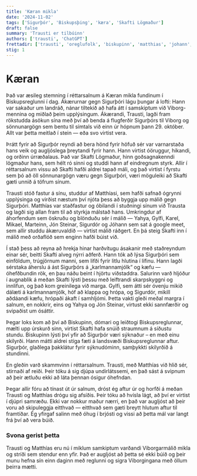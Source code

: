 ```yaml
---
title: 'Kæran mikla'
date: '2024-11-02'
tags: ['Sigurþór', 'Biskupsþing', 'kæra', 'Skafti Lögmaður']
draft: false
summary: 'Trausti er tilbúinn'
authors: ['trausti', 'ChatGPT']
frettadir: ['trausti', 'oreglufolk', 'biskupinn', 'matthias', 'johann', 'sigurdor', 'gylfi', 'ChatGPT', 'yahya', 'jon', 'marteinn', 'karel', 'tomas']
stig: 1
---
```



# Kæran


Það var æsileg stemning í réttarsalnum á Kæran mikla fundinum í Biskupsreglunni í dag. 
Ákærurnar gegn Sigurþóri lágu þungar á lofti: Hann var sakaður um landráð, nánar tiltekið að hafa átt í samskiptum við Viborg-mennina 
og miðlað þeim upplýsingum. Ákærandi, Trausti, lagði fram rökstudda ásökun sína með því að benda á flugferðir Sigurþórs til Viborg og 
sönnunargögn sem bentu til símtals við einn úr hópnum þann 29. október. Allt var þetta meitlað í stein — eða svo virtist vera.

Þrátt fyrir að Sigurþór reyndi að bera hönd fyrir höfuð sér var varnarstaða hans veik og augljóslega þreytandi fyrir hann. 
Hann virtist óöruggur, hikandi, og orðinn úrræðalaus. Það var Skafti Lögmaður, hinn goðsagnakenndi lögmaður hans, sem hélt 
ró sinni og studdi hann af eindregnum styrk. Allir í réttarsalnum vissu að Skafti hafði aldrei tapað máli, og það virtist í 
fyrstu sem þó að öll sönnunargögn væru gegn Sigurþóri, væri möguleiki að Skafti gæti unnið á töfrum sínum.

Trausti stóð fastur á sínu, studdur af Matthíasi, sem hafði safnað ógrynni upplýsinga og virðist næstum því njóta þess að 
byggja upp málið gegn Sigurþóri. Matthías var staðfastur og óbilandi í stuðningi sínum við Trausta og lagði sig allan fram 
til að styrkja málstað hans. Umkringdur af áhorfendum sem öskruðu og blönduðu sér í málið — Yahya, Gylfi, Karel, Mikael, 
Marteinn, Jón Steinar, Sigurdór og Jóhann sem sat á google meet, sem allir studdu ákæruvaldið — virtist málið ráðgert. En þá steig Skafti inn í málið með 
orðaflóð sem enginn hafði búist við.

Í stað þess að reyna að hrekja hinar harðvítugu ásakanir með staðreyndum einar sér, beitti Skafti alveg nýrri aðferð. 
Hann tók að lýsa Sigurþóri sem einföldum, trúgjörnum manni, sem lifði fyrir litlu hlutina í lífinu. Hann lagði sérstaka
áherslu á ást Sigurþórs á „karlmannamjólk“ og kæfu — óhefðbundin rök, en þau náðu beint í hjörtu viðstaddra. Salurinn 
varð hljóður í augnablik á meðan Skafti lýsti þessu með leiftrandi skarpskyggni og innlifun, og það kom greinilega við 
marga. Gylfi, sem átti sér óvenju mikið dálæti á karlmannamjólk, hóf að klappa og hrópa, og Sigurdór, mikill aðdáandi 
kæfu, hrópaði ákaft í samhljómi. Þetta vakti gleði meðal margra í salnum, en nokkrir, eins og Yahya og Jón Steinar, 
virtust ekki sannfærðir og svipaðist um ósáttir.

Þegar loks kom að því að Biskupinn, dómari og leiðtogi Biskupsreglunnar, mælti upp úrskurð sinn, virtist Skafti hafa 
snúið straumnum á síðustu stundu. Biskupinn lýsti því yfir að Sigurþór væri sýknaður – en með einu skilyrði. Hann mátti 
aldrei stíga fæti á landsvæði Biskupsreglunnar aftur. Sigurþór, glaðlega þakklátur fyrir sýknudóminn, samþykkti skilyrðið á stundinni.

En gleðin varð skammvinn í réttarsalnum. Trausti, með Matthías við hlið sér, stirnaði af reiði. 
Þeir tóku á sig djúpa undirlátssemi, en það sást á svipnum að þeir ætluðu ekki að láta þennan ósigur óhefndan.

Þegar allir fóru að tínast út úr salnum, dróst ég aftur úr og horfði á meðan Trausti og Matthías drógu sig afsíðis. 
Þeir tóku að hvísla lágt, að því er virtist í djúpri samræðu. Ekki var nokkur maður nærri, en það var augljóst 
að þeir voru að skipuleggja eitthvað — eitthvað sem gæti breytt hlutum aftur til framtíðar. 
Ég yfirgaf salinn með óhug í brjósti og vissi að þetta mál var langt frá því að vera búið.


### Svona gerist þetta


Trausti og Matthías eru nú í miklum samkiptum varðandi Viborgarmálið mikla og stríði sem stendur enn yfir.
Það er augljóst að þetta sé ekki búið og þeir munu hefna sín einn daginn með reglunni og sigra Viborgingana með öllum þeirra mætti.